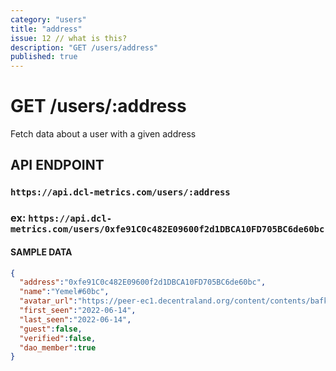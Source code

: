 ```yaml
---
category: "users"
title: "address"
issue: 12 // what is this?
description: "GET /users/address"
published: true
---
```


# GET /users/:address

Fetch data about a user with a given address

## API ENDPOINT

### `https://api.dcl-metrics.com/users/:address`

### ex: `https://api.dcl-metrics.com/users/0xfe91C0c482E09600f2d1DBCA10FD705BC6de60bc`

#### SAMPLE DATA

```json
{
  "address":"0xfe91C0c482E09600f2d1DBCA10FD705BC6de60bc",
  "name":"Yemel#60bc",
  "avatar_url":"https://peer-ec1.decentraland.org/content/contents/bafkreidbx4b7wyp7qld47xr3iyiesdv6ptoqknmyrhcvqbsac4dygbmbiu",
  "first_seen":"2022-06-14",
  "last_seen":"2022-06-14",
  "guest":false,
  "verified":false,
  "dao_member":true
}
```
